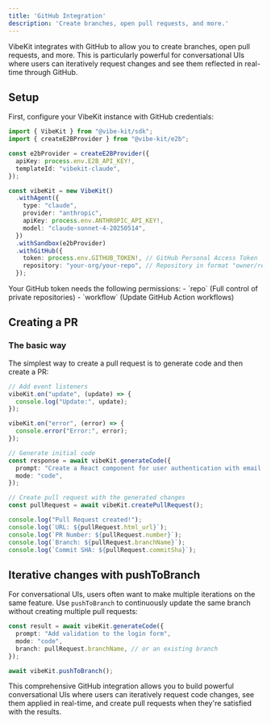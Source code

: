 ```yaml
---
title: 'GitHub Integration'
description: 'Create branches, open pull requests, and more.'
---
```


VibeKit integrates with GitHub to allow you to create branches, open pull requests, and more. This is particularly powerful for conversational UIs where users can iteratively request changes and see them reflected in real-time through GitHub.

## Setup

First, configure your VibeKit instance with GitHub credentials:

```typescript
import { VibeKit } from "@vibe-kit/sdk";
import { createE2BProvider } from "@vibe-kit/e2b";

const e2bProvider = createE2BProvider({
  apiKey: process.env.E2B_API_KEY!,
  templateId: "vibekit-claude",
});

const vibeKit = new VibeKit()
  .withAgent({
    type: "claude",
    provider: "anthropic",
    apiKey: process.env.ANTHROPIC_API_KEY!,
    model: "claude-sonnet-4-20250514",
  })
  .withSandbox(e2bProvider)
  .withGitHub({
    token: process.env.GITHUB_TOKEN!, // GitHub Personal Access Token
    repository: "your-org/your-repo", // Repository in format "owner/repo"
  });
```

<Tip>
Your GitHub token needs the following permissions:
- `repo` (Full control of private repositories)
- `workflow` (Update GitHub Action workflows)
</Tip>

## Creating a PR

### The basic way

The simplest way to create a pull request is to generate code and then create a PR:

```typescript
// Add event listeners
vibeKit.on("update", (update) => {
  console.log("Update:", update);
});

vibeKit.on("error", (error) => {
  console.error("Error:", error);
});

// Generate initial code
const response = await vibeKit.generateCode({
  prompt: "Create a React component for user authentication with email and password fields",
  mode: "code",
});

// Create pull request with the generated changes
const pullRequest = await vibeKit.createPullRequest();

console.log("Pull Request created!");
console.log(`URL: ${pullRequest.html_url}`);
console.log(`PR Number: ${pullRequest.number}`);
console.log(`Branch: ${pullRequest.branchName}`);
console.log(`Commit SHA: ${pullRequest.commitSha}`);
```

## Iterative changes with pushToBranch

For conversational UIs, users often want to make multiple iterations on the same feature. Use `pushToBranch` to continuously update the same branch without creating multiple pull requests:

```typescript
const result = await vibeKit.generateCode({
  prompt: "Add validation to the login form",
  mode: "code",
  branch: pullRequest.branchName, // or an existing branch
});

await vibeKit.pushToBranch();

```

This comprehensive GitHub integration allows you to build powerful conversational UIs where users can iteratively request code changes, see them applied in real-time, and create pull requests when they're satisfied with the results.